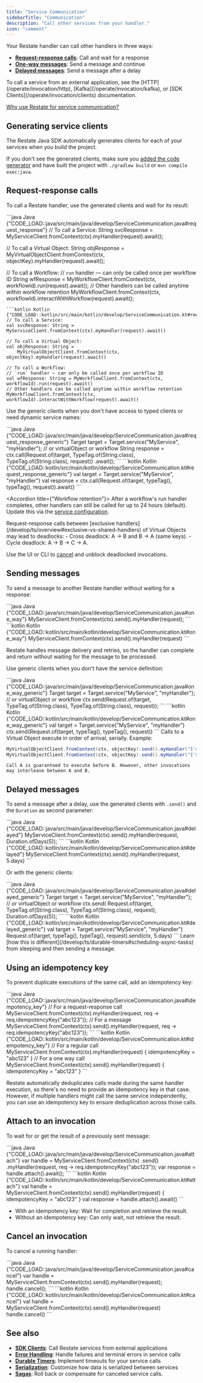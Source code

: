 ```yaml
---
title: "Service Communication"
sidebarTitle: "Communication"
description: "Call other services from your handler."
icon: "comment"
---
```


Your Restate handler can call other handlers in three ways:

- **[Request-response calls](#request-response-calls)**: Call and wait for a response
- **[One-way messages](#sending-messages)**: Send a message and continue
- **[Delayed messages](#delayed-messages)**: Send a message after a delay

<Info>
    To call a service from an external application, see the [HTTP](/operate/invocation/http), [Kafka](/operate/invocation/kafka), or [SDK Clients](/operate/invocation/clients) documentation.
</Info>

<Tip>[Why use Restate for service communication?](/basics/key-concepts#resilient-communication)</Tip>


## Generating service clients
The Restate Java SDK automatically generates clients for each of your services when you build the project.

If you don't see the generated clients, make sure you [added the code generator](develop/java/overview#getting-started) and have built the project with `./gradlew build` or `mvn compile exec:java`.

## Request-response calls

To call a Restate handler, use the generated clients and wait for its result:

<CodeGroup>
```java Java {"CODE_LOAD::java/src/main/java/develop/ServiceCommunication.java#request_response"} 
// To call a Service:
String svcResponse = MyServiceClient.fromContext(ctx).myHandler(request).await();

// To call a Virtual Object:
String objResponse =
    MyVirtualObjectClient.fromContext(ctx, objectKey).myHandler(request).await();

// To call a Workflow:
// `run` handler — can only be called once per workflow ID
String wfResponse = MyWorkflowClient.fromContext(ctx, workflowId).run(request).await();
// Other handlers can be called anytime within workflow retention
MyWorkflowClient.fromContext(ctx, workflowId).interactWithWorkflow(request).await();
```
```kotlin Kotlin {"CODE_LOAD::kotlin/src/main/kotlin/develop/ServiceCommunication.kt#request_response"} 
// To call a Service:
val svcResponse: String = MyServiceClient.fromContext(ctx).myHandler(request).await()

// To call a Virtual Object:
val objResponse: String =
    MyVirtualObjectClient.fromContext(ctx, objectKey).myHandler(request).await()

// To call a Workflow:
// `run` handler — can only be called once per workflow ID
val wfResponse: String = MyWorkflowClient.fromContext(ctx, workflowId).run(request).await()
// Other handlers can be called anytime within workflow retention
MyWorkflowClient.fromContext(ctx, workflowId).interactWithWorkflow(request).await()
```
</CodeGroup>

Use the generic clients when you don't have access to typed clients or need dynamic service names:

<CodeGroup>
```java Java {"CODE_LOAD::java/src/main/java/develop/ServiceCommunication.java#request_response_generic"} 
Target target = Target.service("MyService", "myHandler"); // or virtualObject or workflow
String response =
    ctx.call(Request.of(target, TypeTag.of(String.class), TypeTag.of(String.class), request))
        .await();
```
```kotlin Kotlin {"CODE_LOAD::kotlin/src/main/kotlin/develop/ServiceCommunication.kt#request_response_generic"} 
val target = Target.service("MyService", "myHandler")
val response =
    ctx.call(Request.of(target, typeTag<String>(), typeTag<String>(), request)).await()
```
</CodeGroup>

<Accordion title={"Workflow retention"}>
After a workflow's run handler completes, other handlers can still be called for up to 24 hours (default).
Update this via the [service configuration](/operate/configuration/services).
</Accordion>

<Info>
Request-response calls between [exclusive handlers](/develop/ts/overview#exclusive-vs-shared-handlers) of Virtual Objects may lead to deadlocks:
- Cross deadlock: A → B and B → A (same keys).
- Cycle deadlock: A → B → C → A.

Use the UI or CLI to [cancel](/operate/invocation#cancelling-invocations) and unblock deadlocked invocations.
</Info>

## Sending messages

To send a message to another Restate handler without waiting for a response:

<CodeGroup>
```java Java {"CODE_LOAD::java/src/main/java/develop/ServiceCommunication.java#one_way"} 
MyServiceClient.fromContext(ctx).send().myHandler(request);
```
```kotlin Kotlin {"CODE_LOAD::kotlin/src/main/kotlin/develop/ServiceCommunication.kt#one_way"} 
MyServiceClient.fromContext(ctx).send().myHandler(request)
```
</CodeGroup>

Restate handles message delivery and retries, so the handler can complete and return without waiting for the message to be processed.

Use generic clients when you don't have the service definition:

<CodeGroup>
```java Java {"CODE_LOAD::java/src/main/java/develop/ServiceCommunication.java#one_way_generic"} 
Target target = Target.service("MyService", "myHandler"); // or virtualObject or workflow
ctx.send(Request.of(target, TypeTag.of(String.class), TypeTag.of(String.class), request));
```
```kotlin Kotlin {"CODE_LOAD::kotlin/src/main/kotlin/develop/ServiceCommunication.kt#one_way_generic"} 
val target = Target.service("MyService", "myHandler")
ctx.send(Request.of(target, typeTag<String>(), typeTag<String>(), request))
```
</CodeGroup>

<Info>
    Calls to a Virtual Object execute in order of arrival, serially.
    Example:

```java {"CODE_LOAD::java/src/main/java/develop/ServiceCommunication.java#ordering"} 
MyVirtualObjectClient.fromContext(ctx, objectKey).send().myHandler("I'm call A");
MyVirtualObjectClient.fromContext(ctx, objectKey).send().myHandler("I'm call B");
```

    Call A is guaranteed to execute before B. However, other invocations may interleave between A and B.
</Info>

## Delayed messages

To send a message after a delay, use the generated clients with `.send()` and the `Duration` as second parameter:

<CodeGroup>
```java Java {"CODE_LOAD::java/src/main/java/develop/ServiceCommunication.java#delayed"} 
MyServiceClient.fromContext(ctx).send().myHandler(request, Duration.ofDays(5));
```
```kotlin Kotlin {"CODE_LOAD::kotlin/src/main/kotlin/develop/ServiceCommunication.kt#delayed"} 
MyServiceClient.fromContext(ctx).send().myHandler(request, 5.days)
```
</CodeGroup>

Or with the generic clients:

<CodeGroup>
```java Java {"CODE_LOAD::java/src/main/java/develop/ServiceCommunication.java#delayed_generic"} 
Target target = Target.service("MyService", "myHandler"); // or virtualObject or workflow
ctx.send(
    Request.of(target, TypeTag.of(String.class), TypeTag.of(String.class), request),
    Duration.ofDays(5));
```
```kotlin Kotlin {"CODE_LOAD::kotlin/src/main/kotlin/develop/ServiceCommunication.kt#delayed_generic"} 
val target = Target.service("MyService", "myHandler")
Request.of(target, typeTag<String>(), typeTag<String>(), request).send(ctx, 5.days)
```
</CodeGroup>

<Info>
    Learn [how this is different](/develop/ts/durable-timers#scheduling-async-tasks) from sleeping and then sending a message.
</Info>

## Using an idempotency key

To prevent duplicate executions of the same call, add an idempotency key:

<CodeGroup>
```java Java {"CODE_LOAD::java/src/main/java/develop/ServiceCommunication.java#idempotency_key"} 
// For a request-response call
MyServiceClient.fromContext(ctx).myHandler(request, req -> req.idempotencyKey("abc123"));
// For a message
MyServiceClient.fromContext(ctx).send().myHandler(request, req -> req.idempotencyKey("abc123"));
```
```kotlin Kotlin {"CODE_LOAD::kotlin/src/main/kotlin/develop/ServiceCommunication.kt#idempotency_key"} 
// For a regular call
MyServiceClient.fromContext(ctx).myHandler(request) { idempotencyKey = "abc123" }
// For a one way call
MyServiceClient.fromContext(ctx).send().myHandler(request) { idempotencyKey = "abc123" }
```
</CodeGroup>

Restate automatically deduplicates calls made during the same handler execution, so there's no need to provide an idempotency key in that case.
However, if multiple handlers might call the same service independently, you can use an idempotency key to ensure deduplication across those calls.

## Attach to an invocation
To wait for or get the result of a previously sent message:

<CodeGroup>
```java Java {"CODE_LOAD::java/src/main/java/develop/ServiceCommunication.java#attach"} 
var handle =
    MyServiceClient.fromContext(ctx)
        .send()
        .myHandler(request, req -> req.idempotencyKey("abc123"));
var response = handle.attach().await();
```
```kotlin Kotlin {"CODE_LOAD::kotlin/src/main/kotlin/develop/ServiceCommunication.kt#attach"} 
val handle =
    MyServiceClient.fromContext(ctx).send().myHandler(request) { idempotencyKey = "abc123" }
val response = handle.attach().await()
```
</CodeGroup>

- With an idempotency key: Wait for completion and retrieve the result.
- Without an idempotency key: Can only wait, not retrieve the result.


## Cancel an invocation

To cancel a running handler:

<CodeGroup>
```java Java {"CODE_LOAD::java/src/main/java/develop/ServiceCommunication.java#cancel"} 
var handle = MyServiceClient.fromContext(ctx).send().myHandler(request);
handle.cancel();
```
```kotlin Kotlin {"CODE_LOAD::kotlin/src/main/kotlin/develop/ServiceCommunication.kt#cancel"} 
val handle = MyServiceClient.fromContext(ctx).send().myHandler(request)
handle.cancel()
```
</CodeGroup>

## See also

- **[SDK Clients](/develop/java/clients)**: Call Restate services from external applications
- **[Error Handling](/develop/java/error-handling)**: Handle failures and terminal errors in service calls
- **[Durable Timers](/develop/java/durable-timers)**: Implement timeouts for your service calls
- **[Serialization](/develop/java/serialization)**: Customize how data is serialized between services
- **[Sagas](/guides/sagas)**: Roll back or compensate for canceled service calls.
